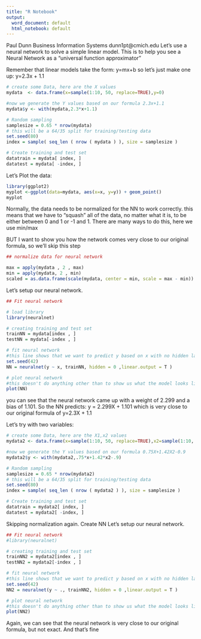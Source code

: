 ---
title: "R Notebook"
output:
  word_document: default
  html_notebook: default
---
Paul Dunn
Business Information Systems
dunn1pt@cmich.edu
Let's use a neural network to solve a simple linear model. This is to help you see a Neural Network as a "universal function approximator"

Remember that linear models take the form:
y=mx+b
so let's just make one up:
y=2.3x + 1.1

```{r echo=FALSE, warning=FALSE}


# create some Data, here are the X values
mydata  <- data.frame(x=sample(1:10, 50, replace=TRUE),y=0)

#now we generate the Y values based on our formula 2.3x+1.1
mydata$y <- with(mydata,2.3*x+1.1)

# Random sampling
samplesize = 0.65 * nrow(mydata)
# this will be a 64/35 split for training/testing data
set.seed(80)
index = sample( seq_len ( nrow ( mydata ) ), size = samplesize )

# Create training and test set
datatrain = mydata[ index, ]
datatest = mydata[ -index, ]
```

Let's Plot the data:
```{r}
library(ggplot2)
myplot <-ggplot(data=mydata, aes(x=x, y=y)) + geom_point()
myplot
```

Normally, the data needs to be normalized for the NN to work correctly. this means that we have to "squash" all of the data, no matter what it is, to be either between 0 and 1 or -1 and 1. There are many ways to do this, here we use min/max

BUT I want to show you how the network comes very close to our original formula, so we'll skip this step
```{r}
## normalize data for neural network

max = apply(mydata , 2 , max)
min = apply(mydata, 2 , min)
scaled = as.data.frame(scale(mydata, center = min, scale = max - min))
```

Let's setup our neural network. 
```{r}
## Fit neural network 

# load library
library(neuralnet)

# creating training and test set
trainNN = mydata[index , ]
testNN = mydata[-index , ]

# fit neural network
#this line shows that we want to predict y based on x with no hidden layers (essentially a single neuron perceptron)
set.seed(42)
NN = neuralnet(y ~ x, trainNN, hidden = 0 ,linear.output = T )

# plot neural network
#this doesn't do anything other than to show us what the model looks like
plot(NN)

```

you can see that the neural network came up with a weight of 2.299 and a bias of 1.101. So the NN predicts:
y = 2.299X + 1.101
which is very close to our original formula of
y=2.3X + 1.1

Let's try with two variables:

```{r echo=FALSE, warning=FALSE}


# create some Data, here are the X1,x2 values
mydata2 <- data.frame(x=sample(1:10, 50, replace=TRUE),x2=sample(1:10, 50, replace=TRUE),y=0)

#now we generate the Y values based on our formula 0.75X+1.42X2-0.9
mydata2$y <- with(mydata2,.75*x+1.42*x2-.9)

# Random sampling
samplesize = 0.65 * nrow(mydata2)
# this will be a 64/35 split for training/testing data
set.seed(80)
index = sample( seq_len ( nrow ( mydata2 ) ), size = samplesize )

# Create training and test set
datatrain = mydata2[ index, ]
datatest = mydata2[ -index, ]
```
Skipping normalization again.
Create NN
Let's setup our neural network. 
```{r}
## Fit neural network 
#library(neuralnet)

# creating training and test set
trainNN2 = mydata2[index , ]
testNN2 = mydata2[-index , ]

# fit neural network
#this line shows that we want to predict y based on x with no hidden layers (essentially a single neuron perceptron)
set.seed(42)
NN2 = neuralnet(y ~ ., trainNN2, hidden = 0 ,linear.output = T )

# plot neural network
#this doesn't do anything other than to show us what the model looks like
plot(NN2)

```

Again, we can see that the neural network is very close to our original formula, but not exact. And that's fine